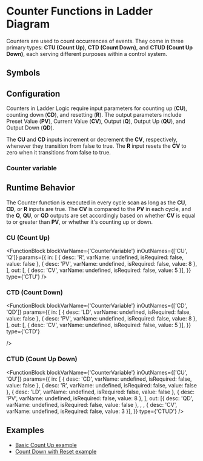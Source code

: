 
# Counter Functions in Ladder Diagram

Counters are used to count occurrences of events. They come in three primary types: **CTU (Count Up)**, **CTD (Count Down)**, and **CTUD (Count Up Down)**, each serving different purposes within a control system.

## Symbols

<div className="flex gap-8 flex-wrap">
  <FunctionBlock
    blockVarName={undefined}
    inOutNames={['CU', 'Q']}
    params={{
      in: [
        { desc: 'R', varName: undefined, isRequired: false, value: undefined },
        { desc: 'PV', varName: undefined, isRequired: false, value: undefined },
      ],
      out: [, { desc: 'CV', varName: undefined, isRequired: false, value: undefined }],
    }}
    type={'CTU'}
  />
  <FunctionBlock
    blockVarName={undefined}
    inOutNames={['CD', 'Q']}
    params={{
      in: [
        { desc: 'LD', varName: undefined, isRequired: false, value: undefined },
        { desc: 'PV', varName: undefined, isRequired: false, value: undefined },
      ],
      out: [, { desc: 'CV', varName: undefined, isRequired: false, value: undefined }],
    }}
    type={'CTD'}
  />
  <FunctionBlock
    blockVarName={undefined}
    inOutNames={['CU', 'QU']}
    params={{
      in: [
        { desc: 'CD', varName: undefined, isRequired: false, value: undefined },
        { desc: 'R', varName: undefined, isRequired: false, value: undefined },
        { desc: 'LD', varName: undefined, isRequired: false, value: undefined },
        { desc: 'PV', varName: undefined, isRequired: false, value: undefined },
      ],
      out: [
        { desc: 'QD', varName: undefined, isRequired: false, value: undefined },
        ,
        ,
        { desc: 'CV', varName: undefined, isRequired: false, value: undefined },
      ],
    }}
    type={'CTUD'}
  />
</div>

## Configuration

Counters in Ladder Logic require input parameters for counting up (**CU**), counting down (**CD**), and resetting (**R**). The output parameters include Preset Value (**PV**), Current Value (**CV**), Output (**Q**), Output Up (**QU**), and Output Down (**QD**).

The **CU** and **CD** inputs increment or decrement the **CV**, respectively, whenever they transition from false to true. The **R** input resets the **CV** to zero when it transitions from false to true.

### Counter variable

## Runtime Behavior

The Counter function is executed in every cycle scan as long as the **CU**, **CD**, or **R** inputs are true. The **CV** is compared to the **PV** in each cycle, and the **Q**, **QU**, or **QD** outputs are set accordingly based on whether **CV** is equal to or greater than **PV**, or whether it's counting up or down.

### CU (Count Up)

<FunctionBlock
  blockVarName={'CounterVariable'}
  inOutNames={['CU', 'Q']}
  params={{
    in: [
      { desc: 'R', varName: undefined, isRequired: false, value: false },
      { desc: 'PV', varName: undefined, isRequired: false, value: 8 },
    ],
    out: [, { desc: 'CV', varName: undefined, isRequired: false, value: 5 }],
  }}
  type={'CTU'}
/>

### CTD (Count Down)

<FunctionBlock
  blockVarName={'CounterVariable'}
  inOutNames={['CD', 'QD']}
  params={{
    in: [
      { desc: 'LD', varName: undefined, isRequired: false, value: false },
      { desc: 'PV', varName: undefined, isRequired: false, value: 8 },
    ],
    out: [, { desc: 'CV', varName: undefined, isRequired: false, value: 5 }],
  }}
  type={'CTD'}

/>

### CTUD (Count Up Down)

<FunctionBlock
  blockVarName={'CounterVariable'}
  inOutNames={['CU', 'QU']}
  params={{
    in: [
      { desc: 'CD', varName: undefined, isRequired: false, value: false },
      { desc: 'R', varName: undefined, isRequired: false, value: false },
      { desc: 'LD', varName: undefined, isRequired: false, value: false },
      { desc: 'PV', varName: undefined, isRequired: false, value: 8 },
    ],
    out: [{ desc: 'QD', varName: undefined, isRequired: false, value: false }, , , { desc: 'CV', varName: undefined, isRequired: false, value: 3 }],
  }}
  type={'CTUD'}
/>

## Examples

- [Basic Count Up example](https://app.plcsimulator.online/lGAra7y0IBTyveim0Rsp)
- [Count Down with Reset example](https://app.plcsimulator.online/nylRtY9YWjHJozVsE22L)
